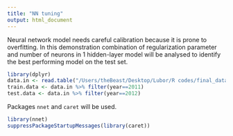 ```yaml
---
title: "NN tuning"
output: html_document
---
```

Neural network model needs careful calibration because it is prone to overfitting. In this demonstration combination of regularization parameter and number of neurons in 1 hidden-layer model will be analysed to identify the best performing model on the test set.

```r
library(dplyr)
data.in <- read.table("/Users/theBeast/Desktop/Lubor/R codes/final_data.txt", sep=";", header=TRUE)
train.data <- data.in %>% filter(year==2011)
test.data <- data.in %>% filter(year==2012)
```

Packages `nnet` and `caret` will be used.

```r
library(nnet)
suppressPackageStartupMessages(library(caret))
```
